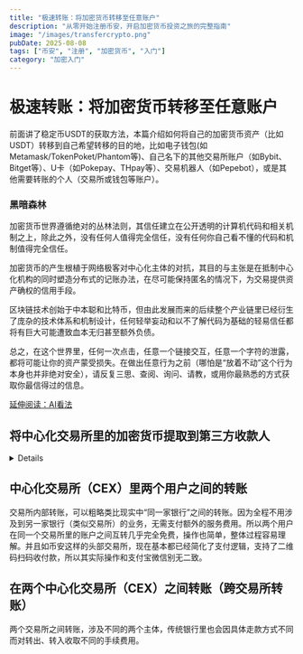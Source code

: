 ```yaml
---
title: "极速转账：将加密货币转移至任意账户"
description: "从零开始注册币安，开启加密货币投资之旅的完整指南"
image: "/images/transfercrypto.png"
pubDate: 2025-08-08
tags: ["币安", "注册", "加密货币", "入门"]
category: "加密入门"
---
```



# 极速转账：将加密货币转移至任意账户

前面讲了稳定币USDT的获取方法，本篇介绍如何将自己的加密货币资产（比如USDT）转移到自己希望转移的目的地，比如电子钱包(如Metamask/TokenPoket/Phantom等)、自己名下的其他交易所账户（如Bybit、Bitget等）、U卡（如Pokepay、THpay等）、交易机器人（如Pepebot），或是其他需要转账的个人（交易所或钱包等账户）。

### 黑暗森林

  加密货币世界遵循绝对的丛林法则，其信任建立在公开透明的计算机代码和相关机制之上，除此之外，没有任何人值得完全信任，没有任何你自己看不懂的代码和机制值得完全信任。
 
  加密货币的产生根植于网络极客对中心化主体的对抗，其目的与主张是在抵制中心化机构的同时塑造分布式的记账办法，在尽可能保持匿名的情况下，为交易提供资产确权的信用手段。

  区块链技术创始于中本聪和比特币，但由此发展而来的后续整个产业链里已经衍生了庞杂的技术体系和机制设计，任何轻举妄动和以不了解代码为基础的轻易信任都将有巨大可能遭致血本无归甚至额外负债。

  总之，在这个世界里，任何一次点击，任意一个链接交互，任意一个字符的泄露，都将可能让你的资产蒙受损失。在做出任意行为之前（哪怕是“放着不动”这个行为本身也并非绝对安全），请反复三思、查阅、询问、请教，或用你最熟悉的方式获取你最信得过的信息。

[延伸阅读：AI看法](https://gemini.google.com/share/8865f44e65c0)


## 将中心化交易所里的加密货币提取到第三方收款人

<details>
在区块链世界里，至少在表面上看，是没有用户这个概念的，构成区块链转账支付方和收款方的不过是由代码计算出的一串英文字母与数字组合（字符串），也就是地址。对于不了解的朋友来说，我们可以粗略且恰党性有限地把“地址”理解为账户号码，当你没有账户号码对应的身份信息时，你并不知道这个账户号码代表的是谁。你不知道转账的两个账号是一个人的两个户头搬来搬去，还是是两个陌生人之间的操作。无论是支付方还是收款方，看起来都像是两段乱码。在传统金融世界中，银行等机构将每一个账户号码与某个个人的身份信息强制关联绑定。这样就可以让更多人明确交易双方究竟是谁。

但在纯粹的区块链上，没有人或机构（中心化组织）来将某个人与某个账户绑定（不过现实里已经发展出多种办法利用其他信息进行分析推理，进而让某些加密货币在被要求监管的地区或者市场进行合法的交易）。所以一个地址如果不属于被交易所或其他机构绑定过实名信息的用户，其身份是无法直接确认的，你需要额外的信息补充辅助你的判断，比如这个地址账号是由另一个懂得使用加密货币且你们商量好转账方式后他发过来的。或是你自己生成了一个地址切没有泄露，由你独自享有其全部访问控制权。

这就代表，当你从自己实际控制的加密货币地址（账户，比如中心化交易所里的某代币地址）转出任何代币到任何你不知道的地址，都将大概率造成资产损失，除非这个地址是你自己生成的且没有泄露，你知道如何正确的使用它们。或者某个地址你知道他是你准备转账或支付的对象。

</details>
   
    


## 中心化交易所（CEX）里两个用户之间的转账

交易所内部转账，可以粗略类比现实中“同一家银行”之间的转账。因为全程不用涉及到另一家银行（类似交易所）的业务，无需支付额外的服务费用。所以两个用户在同一个交易所里的账户之间互转几乎完全免费，操作也简单，整体过程容易理解。并且如币安这样的头部交易所，现在基本都已经简化了支付逻辑，支持了二维码扫码收付款，所以其实际操作和支付宝微信别无二致。



## 在两个中心化交易所（CEX）之间转账（跨交易所转账）

两个交易所之间转账，涉及不同的两个主体，传统银行里也会因具体走款方式不同而对转出、转入收取不同的手续费用。





